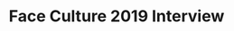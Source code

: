 ---
id: face-culture-2019
title: Face Culture 2019 Interview
description: PLACEHOLDER
keywords:
  - trench
---
